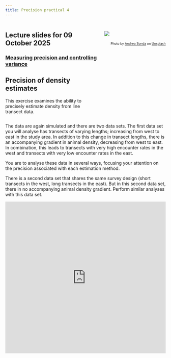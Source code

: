 ```yaml
---
title: Precision practical 4
---
```


:::: {.columns}

::: {.column width='60%'}
::: {.callout-tip}
## Lecture slides for 09 October 2025

### [Measuring precision and controlling variance](../lectures/BlockD-22.pdf)
:::

## Precision of density estimates

This exercise examines the ability to precisely estimate density from line transect data.


:::

::: {.column width='40%'}
![](precision-unsplash.jpg)
---
<p style="font-size: x-small; text-align:right">Photo by <a href="https://unsplash.com/@andreasonda?utm_source=unsplash&utm_medium=referral&utm_content=creditCopyText">Andrea Sonda</a> on <a href="https://unsplash.com/s/photos/precision?utm_source=unsplash&utm_medium=referral&utm_content=creditCopyText">Unsplash</a></p>
:::

::::


The data are again simulated and there are two data sets.  The first data set you will analyse has transects of varying lengths; increasing from west to east in the study area.  In addition to this change in transect lengths, there is an accompanying gradient in animal density, decreasing from west to east.  In combination, this leads to transects with very high encounter rates in the west and transects with very low encounter rates in the east.

You are to analyse these data in several ways, focusing your attention on the precision associated with each estimation method.

There is a second data set that shares the same survey design (short transects in the west, long transects in the east).  But in this second data set, there in no accompanying animal density gradient.  Perform similar analyses with this data set.

<div style="position: relative; padding-bottom: 94.46064139941691%; height: 0;"><iframe src="https://www.loom.com/embed/4a0fd63a703940b7a17e833f3a15c438?sid=1f362a82-0095-4138-87f2-f4cea9cf711b" frameborder="0" webkitallowfullscreen mozallowfullscreen allowfullscreen style="position: absolute; top: 0; left: 0; width: 100%; height: 100%;"></iframe></div>
